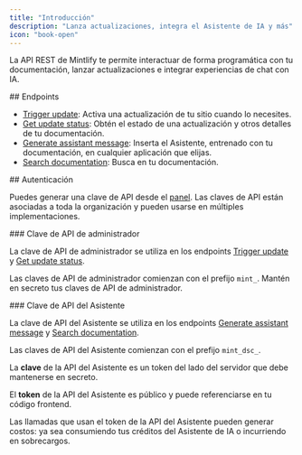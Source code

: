 ```yaml
---
title: "Introducción"
description: "Lanza actualizaciones, integra el Asistente de IA y más"
icon: "book-open"
---
```


La API REST de Mintlify te permite interactuar de forma programática con tu documentación, lanzar actualizaciones e integrar experiencias de chat con IA.

<div id="endpoints">
  ## Endpoints
</div>

* [Trigger update](/es/api-reference/update/trigger): Activa una actualización de tu sitio cuando lo necesites.
* [Get update status](/es/api-reference/update/status): Obtén el estado de una actualización y otros detalles de tu documentación.
* [Generate assistant message](/es/api-reference/assistant/create-assistant-message): Inserta el Asistente, entrenado con tu documentación, en cualquier aplicación que elijas.
* [Search documentation](/es/api-reference/assistant/search): Busca en tu documentación.

<div id="authentication">
  ## Autenticación
</div>

Puedes generar una clave de API desde el [panel](https://dashboard.mintlify.com/settings/organization/api-keys). Las claves de API están asociadas a toda la organización y pueden usarse en múltiples implementaciones.

<div id="admin-api-key">
  ### Clave de API de administrador
</div>

La clave de API de administrador se utiliza en los endpoints [Trigger update](/es/api-reference/update/trigger) y [Get update status](/es/api-reference/update/status).

Las claves de API de administrador comienzan con el prefijo `mint_`. Mantén en secreto tus claves de API de administrador.

<div id="assistant-api-key">
  ### Clave de API del Asistente
</div>

La clave de API del Asistente se utiliza en los endpoints [Generate assistant message](/es/api-reference/assistant/create-assistant-message) y [Search documentation](/es/api-reference/assistant/search).

Las claves de API del Asistente comienzan con el prefijo `mint_dsc_`.

La **clave** de la API del Asistente es un token del lado del servidor que debe mantenerse en secreto.

El **token** de la API del Asistente es público y puede referenciarse en tu código frontend.

<Note>
  Las llamadas que usan el token de la API del Asistente pueden generar costos: ya sea consumiendo tus créditos del Asistente de IA o incurriendo en sobrecargos.
</Note>
